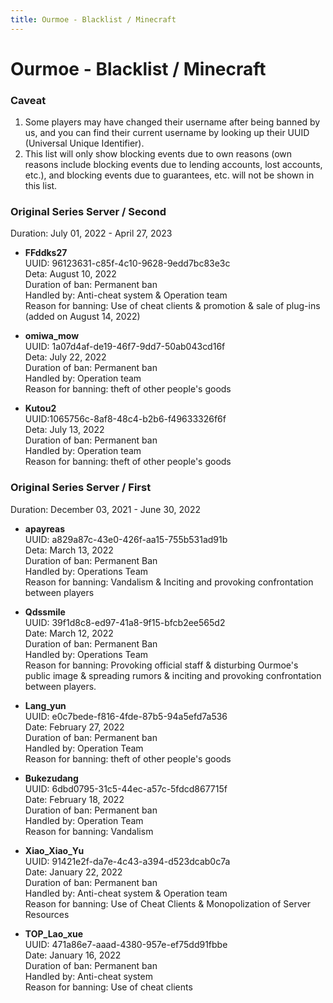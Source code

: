 ```yaml
---
title: Ourmoe - Blacklist / Minecraft
---
```




# Ourmoe - Blacklist / Minecraft


### Caveat

1. Some players may have changed their username after being banned by us, and you can find their current username by looking up their UUID (Universal Unique Identifier).
2. This list will only show blocking events due to own reasons (own reasons include blocking events due to lending accounts, lost accounts, etc.), and blocking events due to guarantees, etc. will not be shown in this list.


### Original Series Server / Second

<Callout emoji="⚡️">
  Duration: July 01, 2022 - April 27, 2023
</Callout>

- **FFddks27**\
UUID: 96123631-c85f-4c10-9628-9edd7bc83e3c\
Deta: August 10, 2022\
Duration of ban: Permanent ban\
Handled by: Anti-cheat system & Operation team\
Reason for banning: Use of cheat clients & promotion & sale of plug-ins (added on August 14, 2022)

- **omiwa_mow**\
UUID: 1a07d4af-de19-46f7-9dd7-50ab043cd16f\
Deta: July 22, 2022\
Duration of ban: Permanent ban\
Handled by: Operation team\
Reason for banning: theft of other people's goods

- **Kutou2**\
UUID:1065756c-8af8-48c4-b2b6-f49633326f6f\
Deta: July 13, 2022\
Duration of ban: Permanent ban\
Handled by: Operation team\
Reason for banning: theft of other people's goods


### Original Series Server / First

<Callout emoji="⚡️">
  Duration: December 03, 2021 - June 30, 2022
</Callout>

- **apayreas**\
UUID: a829a87c-43e0-426f-aa15-755b531ad91b\
Deta: March 13, 2022\
Duration of ban: Permanent Ban\
Handled by: Operations Team\
Reason for banning: Vandalism & Inciting and provoking confrontation between players

- **Qdssmile**\
UUID: 39f1d8c8-ed97-41a8-9f15-bfcb2ee565d2\
Date: March 12, 2022\
Duration of ban: Permanent Ban\
Handled by: Operations Team\
Reason for banning: Provoking official staff & disturbing Ourmoe's public image & spreading rumors & inciting and provoking confrontation between players.

- **Lang_yun**\
UUID: e0c7bede-f816-4fde-87b5-94a5efd7a536\
Date: February 27, 2022\
Duration of ban: Permanent ban\
Handled by: Operation Team\
Reason for banning: theft of other people's goods

- **Bukezudang**\
UUID: 6dbd0795-31c5-44ec-a57c-5fdcd867715f\
Date: February 18, 2022\
Duration of ban: Permanent ban\
Handled by: Operation Team\
Reason for banning: Vandalism

- **Xiao_Xiao_Yu**\
UUID: 91421e2f-da7e-4c43-a394-d523dcab0c7a\
Date: January 22, 2022\
Duration of ban: Permanent ban\
Handled by: Anti-cheat system & Operation team\
Reason for banning: Use of Cheat Clients & Monopolization of Server Resources

- **TOP_Lao_xue**\
UUID: 471a86e7-aaad-4380-957e-ef75dd91fbbe\
Date: January 16, 2022\
Duration of ban: Permanent ban\
Handled by: Anti-cheat system\
Reason for banning: Use of cheat clients